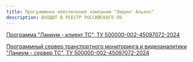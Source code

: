 ```yaml
---
title: Программное обеспечение компании "Лидинг Альянс"
description: ВХОДИТ В РЕЕСТР РОССИЙСКОГО ПО
---
```


[Программа "Ланиум - клиент ТС", ТУ 500000-002-45097072-2024](https://lacctv.ru "Программа \"Ланиум - клиент ТС\", ТУ 500000-002-45097072-2024")

[Программный сервер транспортного мониторинга и видеоаналитики "Ланиум - сервер ТС", ТУ 500000-002-45097072-2024](https://lacctv.ru "Программный сервер транспортного мониторинга и видеоаналитики \"Ланиум - сервер ТС\", ТУ 500000-002-45097072-2024")
